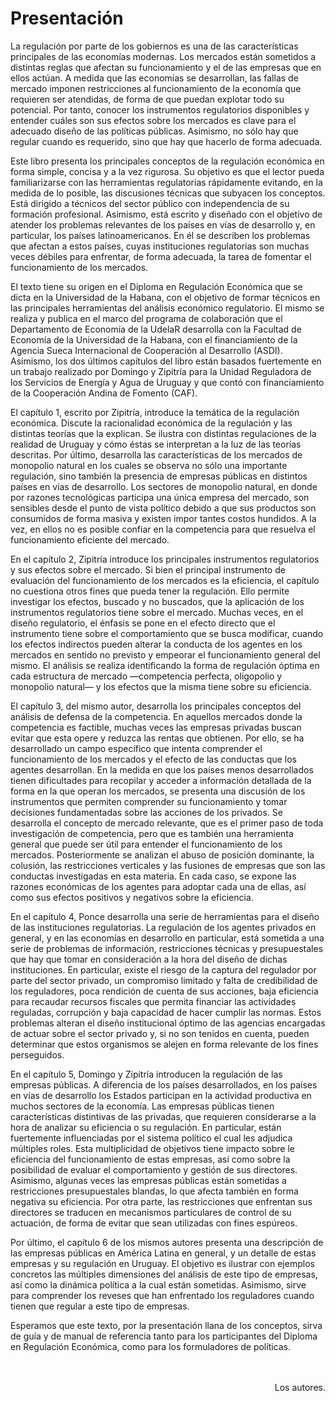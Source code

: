 # Presentación {- #intro}

La regulación por parte de los gobiernos es una de las características principales de las economías modernas. Los mercados están sometidos a distintas reglas que afectan su funcionamiento y el de las empresas que en ellos actúan. A medida que las economías se desarrollan, las fallas de mercado imponen restricciones al funcionamiento de la economía que requieren ser atendidas, de forma de que puedan explotar todo su potencial. Por tanto, conocer los instrumentos regulatorios disponibles y entender cuáles son sus efectos sobre los mercados es clave para el adecuado diseño de las políticas públicas. Asimismo, no sólo hay que regular cuando es requerido, sino que hay que hacerlo de forma adecuada.


Este libro presenta los principales conceptos de la regulación económica en forma simple, concisa y a la vez rigurosa. Su objetivo es que el lector pueda familiarizarse con las herramientas regulatorias rápidamente evitando, en la medida de lo posible, las discusiones técnicas que subyacen los conceptos. Está dirigido a técnicos del sector público con independencia de su formación profesional. Asimismo, está escrito y diseñado con el objetivo de atender los problemas relevantes de los países en vías de desarrollo y, en particular, los países latinoamericanos. En él se describen los problemas que afectan a estos países, cuyas instituciones regulatorias son muchas veces débiles para enfrentar, de forma adecuada, la tarea de fomentar el funcionamiento de los mercados.

El texto tiene su origen en el Diploma en Regulación Económica que se dicta en la Universidad de la Habana, con el objetivo de formar técnicos en las principales herramientas del análisis económico regulatorio. El mismo se realiza y publica en el marco del programa de colaboración que el Departamento de Economía de la UdelaR desarrolla con la Facultad de Economía de la Universidad de la Habana, con el financiamiento de la Agencia Sueca Internacional de Cooperación al Desarrollo (ASDI). Asimismo, los dos últimos capítulos del libro están basados fuertemente en un trabajo realizado por Domingo y Zipitría para la Unidad Reguladora de los Servicios de Energía y Agua de Uruguay y que contó con financiamiento de la Cooperación Andina de Fomento (CAF).

El capítulo 1, escrito por Zipitría, introduce la temática de la regulación económica. Discute la racionalidad económica de la regulación y las distintas teorías que la explican. Se ilustra con distintas regulaciones de la realidad de Uruguay y cómo éstas se interpretan a la luz de las teorías descritas. Por último, desarrolla las características de los mercados de monopolio natural en los cuales se observa no sólo una importante regulación, sino también la presencia de empresas públicas en distintos países en vías de desarrollo. Los sectores de monopolio natural, en donde por razones tecnológicas participa una única empresa del mercado, son sensibles desde el punto de vista político debido a que sus productos son consumidos de forma masiva y existen impor tantes costos hundidos. A la vez, en ellos no es posible confiar en la competencia para que resuelva el funcionamiento eficiente del mercado.

En el capítulo 2, Zipitría introduce los principales instrumentos regulatorios y sus efectos sobre el mercado. Si bien el principal instrumento de evaluación del funcionamiento de los mercados es la eficiencia, el capítulo no cuestiona otros fines que pueda tener la regulación. Ello permite investigar los efectos, buscado y no buscados, que la aplicación de los instrumentos regulatorios tiene sobre el mercado. Muchas veces, en el diseño regulatorio, el énfasis se pone en el efecto directo que el instrumento tiene sobre el comportamiento que se busca modificar, cuando los efectos indirectos pueden alterar la conducta de los agentes en los mercados en sentido no previsto y empeorar el funcionamiento general del mismo. El análisis se realiza identificando la forma de regulación óptima en cada estructura de mercado —competencia perfecta, oligopolio y monopolio natural— y los efectos que la misma tiene sobre su eficiencia.

El capítulo 3, del mismo autor, desarrolla los principales conceptos del análisis de defensa de la competencia. En aquellos mercados donde la competencia es factible, muchas veces las empresas privadas buscan evitar que esta opere y reduzca las rentas que obtienen. Por ello, se ha desarrollado un campo específico que intenta comprender el funcionamiento de los mercados y el efecto de las conductas que los agentes desarrollan. En la medida en que los países menos desarrollados tienen dificultades para recopilar y acceder a información detallada de la forma en la que operan los mercados, se presenta una discusión de los instrumentos que permiten comprender su funcionamiento y tomar decisiones fundamentadas sobre las acciones de los privados. Se desarrolla el concepto de mercado relevante, que es el primer paso de toda investigación de competencia, pero que es también una herramienta general que puede ser útil para entender el funcionamiento de los mercados. Posteriormente se analizan el abuso de posición dominante, la colusión, las restricciones verticales y las fusiones de empresas que son las conductas investigadas en esta materia. En cada caso, se expone las razones económicas de los agentes para adoptar cada una de ellas, así como sus efectos positivos y negativos sobre la eficiencia.

En el capítulo 4, Ponce desarrolla una serie de herramientas para el diseño de las instituciones regulatorias. La regulación de los agentes privados en general, y en las economías en desarrollo en particular, está sometida a una serie de problemas de información, restricciones técnicas y presupuestales que hay que tomar en consideración a la hora del diseño de dichas instituciones. En particular, existe el riesgo de la captura del regulador por parte del sector privado, un compromiso limitado y falta de credibilidad de los reguladores, poca rendición de cuenta de sus acciones, baja eficiencia para recaudar recursos fiscales que permita financiar las actividades reguladas, corrupción y baja capacidad de hacer cumplir las normas. Estos problemas alteran el diseño institucional óptimo de las agencias encargadas de actuar sobre el sector privado y, si no son tenidos en cuenta, pueden determinar que estos organismos se alejen en forma relevante de los fines perseguidos.

En el capítulo 5, Domingo y Zipitría introducen la regulación de las empresas públicas. A diferencia de los países desarrollados, en los países en vías de desarrollo los Estados participan en la actividad productiva en muchos sectores de la economía. Las empresas públicas tienen características distintivas de las privadas, que requieren considerarse a la hora de analizar su eficiencia o su regulación. En particular, están fuertemente influenciadas por el sistema político el cual les adjudica múltiples roles. Esta multiplicidad de objetivos tiene impacto sobre le eficiencia del funcionamiento de estas empresas, así como sobre la posibilidad de evaluar el comportamiento y gestión de sus directores. Asimismo, algunas veces las empresas públicas están sometidas a restricciones presupuestales blandas, lo que afecta también en forma negativa su eficiencia. Por otra parte, las restricciones que enfrentan sus directores se traducen en mecanismos particulares de control de su actuación, de forma de evitar que sean utilizadas con fines espúreos. 

Por último, el capítulo 6 de los mismos autores presenta una descripción de las empresas públicas en América Latina en general, y un detalle de estas empresas y su regulación en Uruguay. El objetivo es ilustrar con ejemplos concretos las múltiples dimensiones del análisis de este tipo de empresas, así como la dinámica política a la cual están sometidas. Asimismo, sirve para comprender los reveses que han enfrentado los reguladores cuando tienen que regular a este tipo de empresas.

Esperamos que este texto, por la presentación llana de los conceptos, sirva de guía y de manual de referencia tanto para los participantes del Diploma en Regulación Económica, como para los formuladores de políticas.

\
\
<div style="text-align: right"> Los autores. </div>